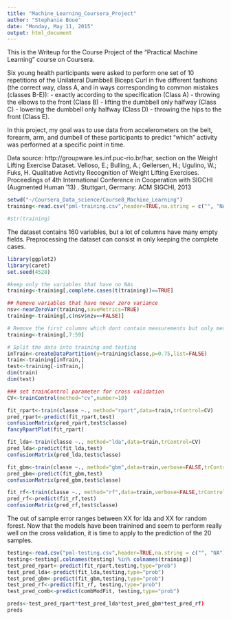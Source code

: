 ```yaml
---
title: "Machine_Learning_Coursera_Project"
author: "Stephanie Boue"
date: "Monday, May 11, 2015"
output: html_document
---
```


This is the Writeup for the Course Project of the "Practical Machine Learning" course on Coursera.

Six young health participants were asked to perform one set of 10 repetitions of the Unilateral Dumbbell Biceps Curl in five different fashions (the correct way, class A, and in ways corresponding to common mistakes (classes B-E)): 
- exactly according to the specification (Class A)
- throwing the elbows to the front (Class B)
- lifting the dumbbell only halfway (Class C)
- lowering the dumbbell only halfway (Class D)
- throwing the hips to the front (Class E).

In this project, my goal was to use data from accelerometers on the belt, forearm, arm, and dumbell of these participants to predict "which" activity was performed at a specific point in time.

Data source: http://groupware.les.inf.puc-rio.br/har, section on the Weight Lifting Exercise Dataset.
Velloso, E.; Bulling, A.; Gellersen, H.; Ugulino, W.; Fuks, H. Qualitative Activity Recognition of Weight Lifting Exercises. Proceedings of 4th International Conference in Cooperation with SIGCHI (Augmented Human '13) . Stuttgart, Germany: ACM SIGCHI, 2013


```r
setwd("~/Coursera_Data_science/Course8_Machine_Learning")
training<-read.csv("pml-training.csv",header=TRUE,na.string = c("", "NA"))

#str(training)
```

The dataset contains 160 variables, but a lot of columns have many empty fields. Preprocessing the dataset can consist in only keeping the complete cases.

```r
library(ggplot2)
library(caret)
set.seed(4528)

#keep only the variables that have no NAs
training<-training[,complete.cases(t(training))==TRUE]

## Remove variables that have newar zero variance
nsv<-nearZeroVar(training,saveMetrics=TRUE)
training<-training[,c(nsv$nzv==FALSE)]

# Remove the first columns which dont contain measurements but only metadata
training<-training[,7:59]

# Split the data into training and testing
inTrain<-createDataPartition(y=training$classe,p=0.75,list=FALSE)
train<-training[inTrain,]
test<-training[-inTrain,]
dim(train)
dim(test)

### set trainControl parameter for cross validation
CV<-trainControl(method="cv",number=10)

```

```r

fit_rpart<-train(classe ~., method="rpart",data=train,trControl=CV)
pred_rpart<-predict(fit_rpart,test)
confusionMatrix(pred_rpart,test$classe)
fancyRpartPlot(fit_rpart)

fit_lda<-train(classe ~., method="lda",data=train,trControl=CV)
pred_lda<-predict(fit_lda,test)
confusionMatrix(pred_lda,test$classe)

fit_gbm<-train(classe ~., method="gbm",data=train,verbose=FALSE,trControl=CV)
pred_gbm<-predict(fit_gbm,test)
confusionMatrix(pred_gbm,test$classe)

fit_rf<-train(classe ~., method="rf",data=train,verbose=FALSE,trControl=CV)
pred_rf<-predict(fit_rf,test)
confusionMatrix(pred_rf,test$classe)
```
The out of sample error ranges between XX for lda and XX for random forest.
Now that the models have been trainined and seem to perform really well on the cross validation, 
it is time to apply to the prediction of the 20 samples.

```r
testing<-read.csv("pml-testing.csv",header=TRUE,na.string = c("", "NA"))
testing<-testing[,colnames(testing) %in% colnames(training)]
test_pred_rpart<-predict(fit_rpart,testing,type="prob")
test_pred_lda<-predict(fit_lda,testing,type="prob")
test_pred_gbm<-predict(fit_gbm,testing,type="prob")
test_pred_rf<-predict(fit_rf, testing,type="prob")
test_pred_comb<-predict(combModFit, testing,type="prob")

preds<-test_pred_rpart*test_pred_lda*test_pred_gbm*test_pred_rf)
preds
```



